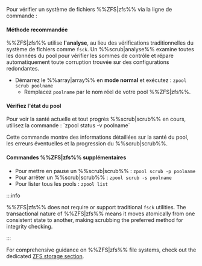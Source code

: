 Pour vérifier un système de fichiers %%ZFS|zfs%% via la ligne de commande :

<h4>Méthode recommandée</h4>

%%ZFS|zfs%% utilise **l'analyse**, au lieu des vérifications traditionnelles du système de fichiers comme `fsck`. Un %%scrub|analyse%% examine toutes les données du pool pour vérifier les sommes de contrôle et répare automatiquement toute corruption trouvée sur des configurations redondantes.

- Démarrez le %%array|array%% en **mode normal** et exécutez : `zpool scrub poolname`
  - Remplacez `poolname` par le nom réel de votre pool %%ZFS|zfs%%.

<h4>Vérifiez l'état du pool</h4>
Pour voir la santé actuelle et tout progrès %%scrub|scrub%% en cours, utilisez la commande : `zpool status -v poolname`

Cette commande montre des informations détaillées sur la santé du pool, les erreurs éventuelles et la progression du %%scrub|scrub%%.

<h4>Commandes %%ZFS|zfs%% supplémentaires</h4>

- Pour mettre en pause un %%scrub|scrub%% : `zpool scrub -p poolname`
- Pour arrêter un %%scrub|scrub%% : `zpool scrub -s poolname`
- Pour lister tous les pools : `zpool list`

:::info

%%ZFS|zfs%% does not require or support traditional `fsck` utilities. The transactional nature of %%ZFS|zfs%% means it moves atomically from one consistent state to another, making scrubbing the preferred method for integrity checking.

:::

For comprehensive guidance on %%ZFS|zfs%% file systems, check out the dedicated [ZFS storage section](../../../advanced-configurations/optimize-storage/zfs-storage.mdx).
